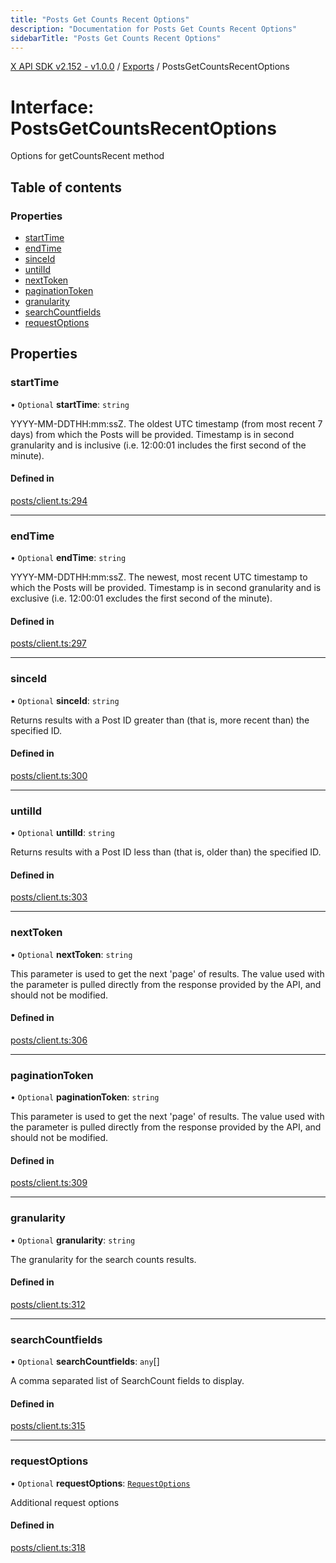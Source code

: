 ```yaml
---
title: "Posts Get Counts Recent Options"
description: "Documentation for Posts Get Counts Recent Options"
sidebarTitle: "Posts Get Counts Recent Options"
---
```


[X API SDK v2.152 - v1.0.0](../README.md) / [Exports](../modules.md) / PostsGetCountsRecentOptions

# Interface: PostsGetCountsRecentOptions

Options for getCountsRecent method

## Table of contents

### Properties

- [startTime](PostsGetCountsRecentOptions.md#starttime)
- [endTime](PostsGetCountsRecentOptions.md#endtime)
- [sinceId](PostsGetCountsRecentOptions.md#sinceid)
- [untilId](PostsGetCountsRecentOptions.md#untilid)
- [nextToken](PostsGetCountsRecentOptions.md#nexttoken)
- [paginationToken](PostsGetCountsRecentOptions.md#paginationtoken)
- [granularity](PostsGetCountsRecentOptions.md#granularity)
- [searchCountfields](PostsGetCountsRecentOptions.md#searchcountfields)
- [requestOptions](PostsGetCountsRecentOptions.md#requestoptions)

## Properties

### startTime

• `Optional` **startTime**: `string`

YYYY-MM-DDTHH:mm:ssZ. The oldest UTC timestamp (from most recent 7 days) from which the Posts will be provided. Timestamp is in second granularity and is inclusive (i.e. 12:00:01 includes the first second of the minute).

#### Defined in

[posts/client.ts:294](https://github.com/xdevplatform/xdk/blob/ad4172ef5f68f089e0f077a190b271016dd35bf7/xdk/typescript/src/posts/client.ts#L294)

___

### endTime

• `Optional` **endTime**: `string`

YYYY-MM-DDTHH:mm:ssZ. The newest, most recent UTC timestamp to which the Posts will be provided. Timestamp is in second granularity and is exclusive (i.e. 12:00:01 excludes the first second of the minute).

#### Defined in

[posts/client.ts:297](https://github.com/xdevplatform/xdk/blob/ad4172ef5f68f089e0f077a190b271016dd35bf7/xdk/typescript/src/posts/client.ts#L297)

___

### sinceId

• `Optional` **sinceId**: `string`

Returns results with a Post ID greater than (that is, more recent than) the specified ID.

#### Defined in

[posts/client.ts:300](https://github.com/xdevplatform/xdk/blob/ad4172ef5f68f089e0f077a190b271016dd35bf7/xdk/typescript/src/posts/client.ts#L300)

___

### untilId

• `Optional` **untilId**: `string`

Returns results with a Post ID less than (that is, older than) the specified ID.

#### Defined in

[posts/client.ts:303](https://github.com/xdevplatform/xdk/blob/ad4172ef5f68f089e0f077a190b271016dd35bf7/xdk/typescript/src/posts/client.ts#L303)

___

### nextToken

• `Optional` **nextToken**: `string`

This parameter is used to get the next 'page' of results. The value used with the parameter is pulled directly from the response provided by the API, and should not be modified.

#### Defined in

[posts/client.ts:306](https://github.com/xdevplatform/xdk/blob/ad4172ef5f68f089e0f077a190b271016dd35bf7/xdk/typescript/src/posts/client.ts#L306)

___

### paginationToken

• `Optional` **paginationToken**: `string`

This parameter is used to get the next 'page' of results. The value used with the parameter is pulled directly from the response provided by the API, and should not be modified.

#### Defined in

[posts/client.ts:309](https://github.com/xdevplatform/xdk/blob/ad4172ef5f68f089e0f077a190b271016dd35bf7/xdk/typescript/src/posts/client.ts#L309)

___

### granularity

• `Optional` **granularity**: `string`

The granularity for the search counts results.

#### Defined in

[posts/client.ts:312](https://github.com/xdevplatform/xdk/blob/ad4172ef5f68f089e0f077a190b271016dd35bf7/xdk/typescript/src/posts/client.ts#L312)

___

### searchCountfields

• `Optional` **searchCountfields**: `any`[]

A comma separated list of SearchCount fields to display.

#### Defined in

[posts/client.ts:315](https://github.com/xdevplatform/xdk/blob/ad4172ef5f68f089e0f077a190b271016dd35bf7/xdk/typescript/src/posts/client.ts#L315)

___

### requestOptions

• `Optional` **requestOptions**: [`RequestOptions`](RequestOptions.md)

Additional request options

#### Defined in

[posts/client.ts:318](https://github.com/xdevplatform/xdk/blob/ad4172ef5f68f089e0f077a190b271016dd35bf7/xdk/typescript/src/posts/client.ts#L318)
